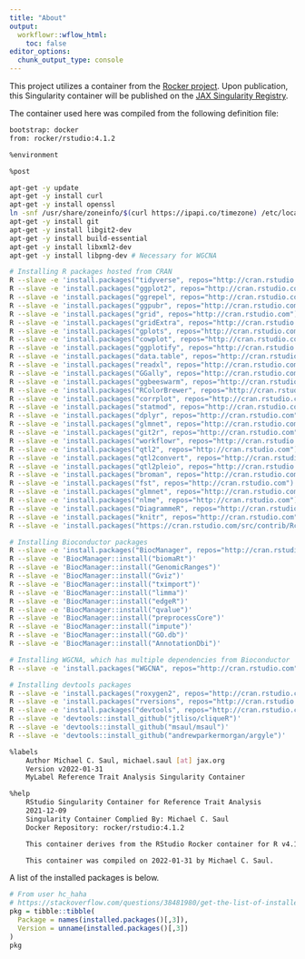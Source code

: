 ```yaml
---
title: "About"
output:
  workflowr::wflow_html:
    toc: false
editor_options:
  chunk_output_type: console
---
```


This project utilizes a container from the [Rocker project](https://www.rocker-project.org/). Upon publication, this Singularity container will be published on the [JAX Singularity Registry](https://jaxreg.jax.org/collections).

The container used here was compiled from the following definition file:

```bash
bootstrap: docker
from: rocker/rstudio:4.1.2

%environment

%post

apt-get -y update
apt-get -y install curl
apt-get -y install openssl
ln -snf /usr/share/zoneinfo/$(curl https://ipapi.co/timezone) /etc/localtime
apt-get -y install git
apt-get -y install libgit2-dev
apt-get -y install build-essential
apt-get -y install libxml2-dev
apt-get -y install libpng-dev # Necessary for WGCNA

# Installing R packages hosted from CRAN
R --slave -e 'install.packages("tidyverse", repos="http://cran.rstudio.com")'
R --slave -e 'install.packages("ggplot2", repos="http://cran.rstudio.com")'
R --slave -e 'install.packages("ggrepel", repos="http://cran.rstudio.com")'
R --slave -e 'install.packages("ggpubr", repos="http://cran.rstudio.com")'
R --slave -e 'install.packages("grid", repos="http://cran.rstudio.com")'
R --slave -e 'install.packages("gridExtra", repos="http://cran.rstudio.com")'
R --slave -e 'install.packages("gplots", repos="http://cran.rstudio.com")'
R --slave -e 'install.packages("cowplot", repos="http://cran.rstudio.com")'
R --slave -e 'install.packages("ggplotify", repos="http://cran.rstudio.com")'
R --slave -e 'install.packages("data.table", repos="http://cran.rstudio.com")'
R --slave -e 'install.packages("readxl", repos="http://cran.rstudio.com")'
R --slave -e 'install.packages("GGally", repos="http://cran.rstudio.com")'
R --slave -e 'install.packages("ggbeeswarm", repos="http://cran.rstudio.com")'
R --slave -e 'install.packages("RColorBrewer", repos="http://cran.rstudio.com")'
R --slave -e 'install.packages("corrplot", repos="http://cran.rstudio.com")'
R --slave -e 'install.packages("statmod", repos="http://cran.rstudio.com")'
R --slave -e 'install.packages("dplyr", repos="http://cran.rstudio.com")'
R --slave -e 'install.packages("glmnet", repos="http://cran.rstudio.com")'
R --slave -e 'install.packages("git2r", repos="http://cran.rstudio.com")'
R --slave -e 'install.packages("workflowr", repos="http://cran.rstudio.com")'
R --slave -e 'install.packages("qtl2", repos="http://cran.rstudio.com")'
R --slave -e 'install.packages("qtl2convert", repos="http://cran.rstudio.com")'
R --slave -e 'install.packages("qtl2pleio", repos="http://cran.rstudio.com")'
R --slave -e 'install.packages("broman", repos="http://cran.rstudio.com")'
R --slave -e 'install.packages("fst", repos="http://cran.rstudio.com")'
R --slave -e 'install.packages("glmnet", repos="http://cran.rstudio.com")'
R --slave -e 'install.packages("nlme", repos="http://cran.rstudio.com")'
R --slave -e 'install.packages("DiagrammeR", repos="http://cran.rstudio.com")'
R --slave -e 'install.packages("knitr", repos="http://cran.rstudio.com")'
R --slave -e 'install.packages("https://cran.rstudio.com/src/contrib/Rcpp_1.0.7.tar.gz", repos=NULL, type = "source")'

# Installing Bioconductor packages
R --slave -e 'install.packages("BiocManager", repos="http://cran.rstudio.com")'
R --slave -e 'BiocManager::install("biomaRt")'
R --slave -e 'BiocManager::install("GenomicRanges")'
R --slave -e 'BiocManager::install("Gviz")'
R --slave -e 'BiocManager::install("tximport")'
R --slave -e 'BiocManager::install("limma")'
R --slave -e 'BiocManager::install("edgeR")'
R --slave -e 'BiocManager::install("qvalue")'
R --slave -e 'BiocManager::install("preprocessCore")'
R --slave -e 'BiocManager::install("impute")'
R --slave -e 'BiocManager::install("GO.db")'
R --slave -e 'BiocManager::install("AnnotationDbi")'

# Installing WGCNA, which has multiple dependencies from Bioconductor
R --slave -e 'install.packages("WGCNA", repos="http://cran.rstudio.com")'

# Installing devtools packages
R --slave -e 'install.packages("roxygen2", repos="http://cran.rstudio.com", type="source")'
R --slave -e 'install.packages("rversions", repos="http://cran.rstudio.com", type="source")'
R --slave -e 'install.packages("devtools", repos="http://cran.rstudio.com")'
R --slave -e 'devtools::install_github("jtliso/cliqueR")'
R --slave -e 'devtools::install_github("msaul/msaul")'
R --slave -e 'devtools::install_github("andrewparkermorgan/argyle")'

%labels
    Author Michael C. Saul, michael.saul [at] jax.org
    Version v2022-01-31
    MyLabel Reference Trait Analysis Singularity Container

%help
    RStudio Singularity Container for Reference Trait Analysis
    2021-12-09
    Singularity Container Complied By: Michael C. Saul
    Docker Repository: rocker/rstudio:4.1.2

    This container derives from the RStudio Rocker container for R v4.1.2 as it existed on 2022-01-31.

    This container was compiled on 2022-01-31 by Michael C. Saul.
```

A list of the installed packages is below.

```r
# From user hc_haha
# https://stackoverflow.com/questions/38481980/get-the-list-of-installed-packages-by-user-in-r
pkg = tibble::tibble(
  Package = names(installed.packages()[,3]),
  Version = unname(installed.packages()[,3])
)
pkg
```
